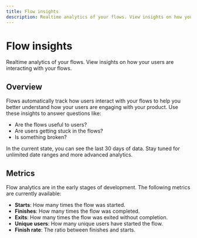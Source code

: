 ```yaml
---
title: Flow insights
description: Realtime analytics of your flows. View insights on how your users are interacting with your flows.
---
```


# Flow insights

Realtime analytics of your flows. View insights on how your users are interacting with your flows.



## Overview

Flows automatically track how users interact with your flows to help you better understand how your users are engaging with your product. Use these insights to answer questions like:

- Are the flows useful to users?
- Are users getting stuck in the flows?
- Is something broken?

In the current state, you can see the last 30 days of data. Stay tuned for unlimited date ranges and more advanced analytics.

## Metrics

Flow analytics are in the early stages of development. The following metrics are currently available:

- **Starts**: How many times the flow was started.
- **Finishes**: How many times the flow was completed.
- **Exits**: How many times the flow was exited without completion.
- **Unique users**: How many unique users have started the flow.
- **Finish rate**: The ratio between finishes and starts.


